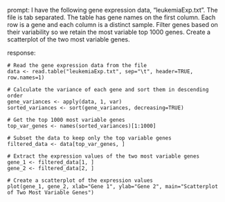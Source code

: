 prompt:
I have the following gene expression data, "leukemiaExp.txt". The file is tab separated. The table has gene names on the first column. Each row is a gene and each column is a distinct sample. Filter genes based on their variability so we retain the most variable top 1000 genes. Create a scatterplot of the two most variable genes.

response:
```
# Read the gene expression data from the file
data <- read.table("leukemiaExp.txt", sep="\t", header=TRUE, row.names=1)

# Calculate the variance of each gene and sort them in descending order
gene_variances <- apply(data, 1, var)
sorted_variances <- sort(gene_variances, decreasing=TRUE)

# Get the top 1000 most variable genes
top_var_genes <- names(sorted_variances)[1:1000]

# Subset the data to keep only the top variable genes
filtered_data <- data[top_var_genes, ]

# Extract the expression values of the two most variable genes
gene_1 <- filtered_data[1, ]
gene_2 <- filtered_data[2, ]

# Create a scatterplot of the expression values
plot(gene_1, gene_2, xlab="Gene 1", ylab="Gene 2", main="Scatterplot of Two Most Variable Genes")
```
